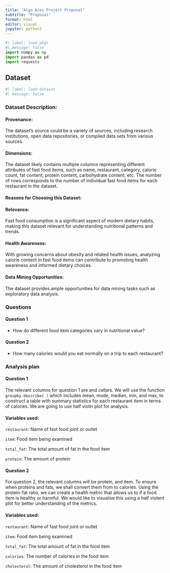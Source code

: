 ```yaml
---
title: "Algo Aces Project Proposal"
subtitle: "Proposal"
format: html
editor: visual
jupyter: python3
---
```


```python
#| label: load-pkgs
#| message: false
import numpy as np
import pandas as pd
import requests
```

## Dataset

```python
#| label: load-dataset
#| message: false

```

### Dataset Description:

#### Provenance:

The dataset's source could be a variety of sources, including research institutions, open data repositories, or compiled data sets from various sources.

#### Dimensions:

The dataset likely contains multiple columns representing different attributes of fast food items, such as name, restaurant, category, calorie count, fat content, protein content, carbohydrate content, etc. The number of rows corresponds to the number of individual fast food items for each restaurant in the dataset.

#### **Reasons for Choosing this Dataset:**

#### Relevance:

Fast food consumption is a significant aspect of modern dietary habits, making this dataset relevant for understanding nutritional patterns and trends.

#### Health Awareness:

With growing concerns about obesity and related health issues, analyzing calorie content in fast food items can contribute to promoting health awareness and informed dietary choices.

#### Data Mining Opportunities:

The dataset provides ample opportunities for data mining tasks such as exploratory data analysis.

### Questions

#### Question 1

-   How do different food item categories vary in nutritional value?

#### Question 2

-   How many calories would you eat normally on a trip to each restaurant?

### Analysis plan

#### Question 1

The relevant columns for question 1 are and cellars. We will use the function `groupby.describe( )` which includes mean, mode, median, min, and max, to construct a table with summary statistics for each restaurant item in terms of calories. We are going to use half violin plot for analysis.

#### Variables used:

`restaurant`: Name of fast food joint or outlet

`item`: Food item being examined

`total_fat`: The total amount of fat in the food item

`protein`: The amount of protein

#### Question 2

For question 2, the relevant columns will be protein, and item. To ensure when proteins and fats, we shall convert them from to calories. Using the protein-fat ratio, we can create a health metric that allows us to if a food item is healthy or harmful. We would like to visualise this using a half violent plot for better understanding of the metrics.

#### Variables used:

`restaurant`: Name of fast food joint or outlet

`item`: Food item being examined

`total_fat`: The total amount of fat in the food item

`calories`: The number of calories in the food item

`cholesterol`: The amount of cholesterol in the food item